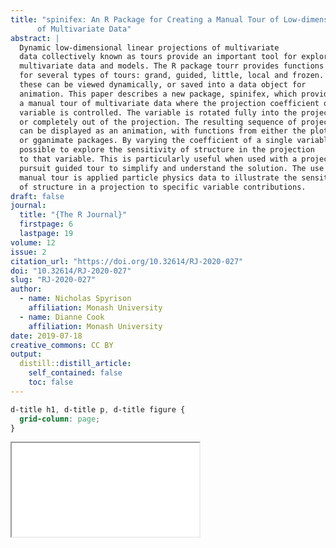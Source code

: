 ```yaml
---
title: "spinifex: An R Package for Creating a Manual Tour of Low-dimensional Projections
      of Multivariate Data"
abstract: |
  Dynamic low-dimensional linear projections of multivariate
  data collectively known as tours provide an important tool for exploring
  multivariate data and models. The R package tourr provides functions
  for several types of tours: grand, guided, little, local and frozen. Each of
  these can be viewed dynamically, or saved into a data object for
  animation. This paper describes a new package, spinifex, which provides
  a manual tour of multivariate data where the projection coefficient of a single
  variable is controlled. The variable is rotated fully into the projection,
  or completely out of the projection. The resulting sequence of projections
  can be displayed as an animation, with functions from either the plotly
  or gganimate packages. By varying the coefficient of a single variable, it is
  possible to explore the sensitivity of structure in the projection
  to that variable. This is particularly useful when used with a projection
  pursuit guided tour to simplify and understand the solution. The use of the
  manual tour is applied particle physics data to illustrate the sensitivity
  of structure in a projection to specific variable contributions.
draft: false
journal:
  title: "{The R Journal}"
  firstpage: 6
  lastpage: 19
volume: 12
issue: 2
citation_url: "https://doi.org/10.32614/RJ-2020-027"
doi: "10.32614/RJ-2020-027"
slug: "RJ-2020-027"
author:
  - name: Nicholas Spyrison
    affiliation: Monash University
  - name: Dianne Cook
    affiliation: Monash University
date: 2019-07-18
creative_commons: CC BY
output:
  distill::distill_article:
    self_contained: false
    toc: false
---
```


```css
d-title h1, d-title p, d-title figure {
  grid-column: page;
}
```

<div class="l-page">
  <object data="RJ-2020-027.pdf" type="application/pdf" style="height:955px;width:100%">
    <iframe src="RJ-2020-027.pdf"></iframe>
  </object>
</div>
